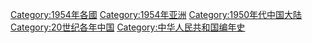 {{portal|中华人民共和国}}
{{Commonscat|1954 in China}}
{{Year by category
|m=1
|c=9
|d=5
|y=4
|cat=中国大陆
|sortkey=中国
|parent=20世纪各年中国
|subcat=1950年代中国大陆
}}

{{catmore}}

[[Category:1954年各國|Category:1954年各國]]
[[Category:1954年亚洲|Category:1954年亚洲]]
[[Category:1950年代中国大陆|Category:1950年代中国大陆]]
[[Category:20世纪各年中国|Category:20世纪各年中国]]
[[Category:中华人民共和国编年史‎|Category:中华人民共和国编年史‎]]